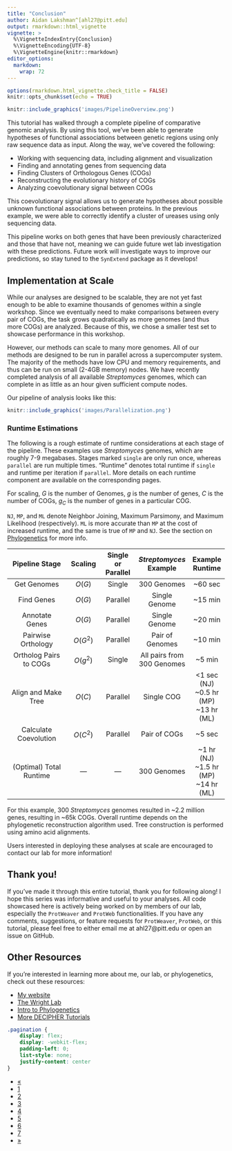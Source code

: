 ```yaml
---
title: "Conclusion"
author: Aidan Lakshman^[ahl27@pitt.edu]
output: rmarkdown::html_vignette
vignette: >
  %\VignetteIndexEntry{Conclusion}
  %\VignetteEncoding{UTF-8}
  %\VignetteEngine{knitr::rmarkdown}
editor_options: 
  markdown: 
    wrap: 72
---
```



```r
options(rmarkdown.html_vignette.check_title = FALSE)
knitr::opts_chunk$set(echo = TRUE)
```

```r
knitr::include_graphics('images/PipelineOverview.png')
```

This tutorial has walked through a complete pipeline of comparative genomic
analysis. By using this tool, we've been able to generate hypotheses of 
functional associations between genetic regions using only raw sequence data
as input. Along the way, we've covered the following:

- Working with sequencing data, including alignment and visualization
- Finding and annotating genes from sequencing data
- Finding Clusters of Orthologous Genes (COGs)
- Reconstructing the evolutionary history of COGs
- Analyzing coevolutionary signal between COGs

This coevolutionary signal allows us to generate hypotheses about possible unknown
functional associations between proteins. In the previous example, we were able
to correctly identify a cluster of ureases using only sequencing data.

This pipeline works on both genes that have been previously characterized and those that have not, meaning we can guide future wet lab investigation with these predictions. Future work will investigate ways to improve our predictions, so stay tuned to the `SynExtend` package as it develops!

## Implementation at Scale

While our analyses are designed to be scalable, they are not yet fast enough
to be able to examine thousands of genomes within a single workshop. Since we
eventually need to make comparisons between every pair of COGs, the task grows
quadratically as more genomes (and thus more COGs) are analyzed. Because of this,
we chose a smaller test set to showcase performance in this workshop.

However, our methods can scale to many more genomes. All of our methods are designed
to be run in parallel across a supercomputer system. The majority of the methods
have low CPU and memory requirements, and thus can be run on small (2-4GB memory)
nodes. We have recently completed analysis of all available *Streptomyces* genomes,
which can complete in as little as an hour given sufficient compute nodes.

Our pipeline of analysis looks like this:

```r
knitr::include_graphics('images/Parallelization.png')
```


### Runtime Estimations
The following is a rough estimate of runtime considerations at each stage of the 
pipeline. These examples use *Streptomyces* genomes, which are roughly 7-9 megabases.
Stages marked `single` are only run once, whereas `parallel` are run multiple times.
"Runtime" denotes total runtime if `single` and runtime per iteration if `parallel`.
More details on each runtime component are available on the corresponding pages.

For scaling, $G$ is the number of Genomes, $g$ is the number of genes, $C$ is the number
of COGs, $g_C$ is the number of genes in a particular COG.

`NJ`, `MP`, and `ML` denote Neighbor Joining, Maximum Parsimony, and Maximum Likelihood (respectively).
`ML` is more accurate than `MP` at the cost of increased runtime, and the same is true of `MP` and `NJ`. See the section on
[Phylogenetics](https://www.ahl27.com/CompGenomicsBioc2022/articles/ConstructingPhylogenies.html) for more info.


| Pipeline Stage        |  Scaling  | Single or Parallel | *Streptomyces* Example | Example Runtime |
|:-------------------:|:---------:|:---------:|:---------:|:-------:|
| Get Genomes     |  $O(G)$ |  Single  | 300 Genomes  |  ~60 sec |
| Find Genes     | $O(G)$ | Parallel | Single Genome | ~15 min |
| Annotate Genes | $O(G)$ |  Parallel | Single Genome | ~20 min |
| Pairwise Orthology | $O(G^2)$ | Parallel |  Pair of Genomes |  ~10 min |
| Ortholog Pairs to COGs   | $O(g^2)$ | Single |  All pairs from 300 Genomes | ~5 min |
| Align and Make Tree | $O(C)$ | Parallel  |  Single COG | <1 sec (NJ) <br/> ~0.5 hr (MP) <br/> ~13 hr (ML) |
| Calculate Coevolution | $O(C^2)$ | Parallel |  Pair of COGs | ~5 sec |
| (Optimal) Total Runtime | --- | --- | 300 Genomes | ~1 hr (NJ) <br/> ~1.5 hr (MP) <br/> ~14 hr (ML) |

For this example, 300 *Streptomyces* genomes resulted in ~2.2 million genes,
resulting in ~65k COGs. Overall runtime depends on the phylogenetic reconstruction
algorithm used. Tree construction is performed using amino acid alignments.

Users interested in deploying these analyses at scale are encouraged to contact
our lab for more information! 

## Thank you!

If you've made it through this entire tutorial, thank you for following along!
I hope this series was informative and useful to your analyses. All code showcased
here is actively being worked on by members of our lab, especially the `ProtWeaver`
and `ProtWeb` functionalities. If you have any comments, suggestions, or feature requests
for `ProtWeaver`, `ProtWeb`, or this tutorial, please feel free to either email me at 
ahl27@pitt.edu or open an issue on GitHub.

## Other Resources

If you're interested in learning more about me, our lab, or phylogenetics, check
out these resources:

- [My website](https://ahl27.com)
- [The Wright Lab](https://wrightlabscience.com)
- [Intro to Phylogenetics](https://www.ahl27.com/IntroPhylogenetics/)
- [More DECIPHER Tutorials](http://www2.decipher.codes/)


```css
.pagination {
    display: flex;
    display: -webkit-flex;
    padding-left: 0;
    list-style: none;
    justify-content: center
}
```

<div class="center">
  <ul class="pagination pagination-lg">
    <li class="page-item">
      <a class="page-link" href="https://www.ahl27.com/CompGenomicsBioc2022/articles/CoevolutionNetworks.html">&laquo;</a>
    </li>
    <li class="page-item">
      <a class="page-link" href="https://www.ahl27.com/CompGenomicsBioc2022/articles/Setup.html">1</a>
    </li>
    <li class="page-item">
      <a class="page-link" href="https://www.ahl27.com/CompGenomicsBioc2022/articles/LoadingGenomeData.html">2</a>
    </li>
    <li class="page-item">
      <a class="page-link" href="https://www.ahl27.com/CompGenomicsBioc2022/articles/GeneCallingAnnotation.html">3</a>
    </li>
    <li class="page-item">
      <a class="page-link" href="https://www.ahl27.com/CompGenomicsBioc2022/articles/FindingCOGs.html">4</a>
    </li>
    <li class="page-item">
      <a class="page-link" href="https://www.ahl27.com/CompGenomicsBioc2022/articles/ConstructingPhylogenies.html">5</a>
    </li>
    <li class="page-item">
      <a class="page-link" href="https://www.ahl27.com/CompGenomicsBioc2022/articles/CoevolutionNetworks.html">6</a>
    </li>
    <li class="page-item">
      <a class="page-link" href="https://www.ahl27.com/CompGenomicsBioc2022/articles/Conclusion.html">7</a>
    </li>
    <li class="page-item disabled">
      <a class="page-link" href="#">&raquo;</a>
    </li>
  </ul>
</div>